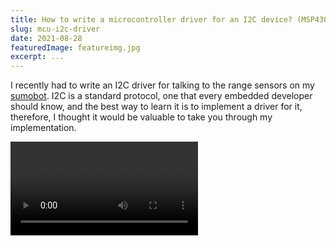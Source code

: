 ```yaml
---
title: How to write a microcontroller driver for an I2C device? (MSP430 and VL6180X)
slug: mcu-i2c-driver
date: 2021-08-28
featuredImage: featureimg.jpg
excerpt: ...
---
```



I recently had to write an I2C driver for talking to the range sensors on my [sumobot](sumobot-about).
I2C is a standard protocol, one that every embedded developer should know, and the best way to learn it is to implement a driver for it, therefore,
I thought it would be valuable to take you through my implementation.

<Video mp4={vl6180x_terminal_mp4} webm={vl6180x_terminal_webm} />

# What you should know
To follow along, you don't need to know the ins and outs of I2C, but you should have some familiarity - watch a youtube video or skim
the [specification sheet](https://www.nxp.com/docs/en/user-guide/UM10204.pdf). You should also be familiar with the C programming language.

# Hardware
I will write a driver on the microcontroller MSP430 for the range sensor VL6180X, and some of the code will obviously be tied to this hardware. Still, you should find this post helpful, even if you are writing a driver for something else.

**NOTE:** _I ended up using VL53L0X on my sumobot, but I wrote a driver for the VL6180X first. The
VL53L0X is more complicated than VL6180X so I broke it into a [second blog post](vl53l0x-post)._

## About VL6180X
The [VL6180X](https://www.st.com/en/imaging-and-photonics-solutions/vl6180x.html#overview&secondary=st_all-features_sec-nav-tab)
is a range sensor by ST, which is part of a larger series of time-of-flight
sensors, and has been on the market for a few years now. Using a technique called
[FlightSense](https://www.st.com/en/imaging-and-photonics-solutions/time-of-flight-sensors.html), it measures the distance travelled by the light reflected from the target. In
contrast to the more common approach - measuring the amount of light - it's independent of
the target color and surface.

![ ](./vl6180xs.jpg)

Besides measuring range (0-~20 cm), it can measure ambient light and recognize gestures, but I will
only measure range.

For more information, have a look at [ST's documentation](https://www.st.com/en/imaging-and-photonics-solutions/vl6180x.html)

I picked this sensor for my project because it's tiny, cheap, and performant. It's a big step up
from the bulkier range sensors you typically see in hobbyist projects like the Sharp
series (e.g. GP2Y0A21YK0F) or the HC-SR04.

## Where to get the VL6180X?
The VL6180X is available in a reflowable package, but the easiest way to test it is to
get a breakout board. The breakout boards I've seen have the same pinout and go for about
$5-15.

## VL6180X pinout
The typical VL6180X breakout board provides you with 7 pins:

| Pin | Description/Usage |
| --- | ----------------- |
| VIN | 5V or 3.3V (but check your breakout board to make sure)  |
| 2v8 | Just 2.8V, can normally be left unconnected |
| XSHUT | Used for putting the sensor in reset (needed for setting addr in multi-sensor) otherwise leave unconnected |
| GPIO | Used for receiving interrupt (can leave unconnected if polling) |
| GND | Ground |
| SDA | I2C data line |
| SCL | I2C clock line |

That's a lot of pins, which is something to consider if you need to use several VL6180Xs because you may need
to get a microcontroller package with a larger pin count or add a GPIO expander.

## MSP430
I will write the code for an MSP430G2553 using the [MSP430 LaunchPad](https://www.ti.com/tool/MSP-EXP430G2).
If you are new to embedded systems, the MSP430 is a great starting point because it has good tooling and
documentation and a good set of peripherals.
![ ](./msp430.jpg)

## How to hook up the VL6180X?
The bare-minimum you must connect to talk with a single VL53L0X are the power pins (VIN and GND) and the
I2C pins (SDA and SCL). When we implement multi-sensor support in a [later section](#using-multiple-vl6180x-on-the-same-i2c-bus), we also need to connect
the XSHUT pin. We are only polling, so we can leave the GPIO (interrupt pin) unconnected.

![ ](./hookup_single.jpg)

**NOTE:** _I often move the MSP430 DIP package from the launchpad to a solderless board for easier prototyping and
only use the launchpad for programming. If you do the same, make sure you add a 47 kOhm pull-up resistor on the reset line
to prevent the MCU from endless reset. You should also add a bypass capacitor near the VCC pin to avoid voltage
drop. Otherwise you are likely to experience intermittent reboots because of the current surges from the VL6180X._

## I2C pull-up resistors
A critical aspect of I2C is that it's designed to have the bus operate in open-drain, which means the I2C devices can
only drive the bus lines low or not at all. They can't drive them high. Therefore, we need a mechanism to pull
the lines high by default, and this is where the _pull-up resistors_ come in. These resistors are connected
between the I2C lines (SDA and SCL) and the VCC line (e.g. 3.3 V). If there are no pull-up resistors, there is no default logic level, so **the I2C communication will simply not work**.

![ ](./pullups.jpg)

## What value should the pull-up resistors have?
Okay, so we need pull-up resistors, but what value should they have?

A too low value will make the pull-up too strong, preventing the I2C devices from pulling the lines low, which is why you can't connect the bus lines directly to VCC. It will also waste a lot of power.

A too-large value will make the pull-up too weak, making the lines go back to high state slower, limiting the communication speed. This is also why you typically don't use the internal pull-up (~100 kOhm) resistors of the microcontroller.

The optimal value depends on your setup, particularly the wire properties (bus capacitance) and
the communication speed (rise time) you desire. I won't go into these details here. As a general rule
of thumb, 4.7-10k typically works well.

**NOTE:** _Your breakout board will likely already have a pair of pull-ups - my VL6180X breakout board has
10k pull-ups. In that case, you don't need to think about it, but be cautious about connecting several breakout
boards to the same I2C bus because then the effective pull-up resistance can become too low._

## Essential tools for debugging I2C
First, if you work with a protocol such as I2C, SPI, or UART, **you need a logic analyzer**.
If you don't have one, get one. It's going to save you so much debugging time. Fair, you may not want to
spend several hundred bucks on something like a Saleae, but at the very least get a cheap FX2-based
analyzer (< 20 USD) and use it with [sigrok](https://sigrok.org).

Second, **get an Arduino**. Even if we are not coding for an Arduino, it's useful for verifying
that your sensor works. There are good Arduino libraries that take 5 minutes to set up. Combined
with a logic analyzer, it also gives you a reference on what I2C traffic to expect, which will save
you plenty of time when writing your driver.

![ ](./essential_tools.jpg)

# My approach

I will code in a bottom-up approach, starting with the I2C layer at the bottom and then
move up to the VL6180X driver. The code will be polling-based (not interrupt-driven) and
have no sophisticated error handling or recovery. I have done this to simplify the code, but
I do discuss these topics in [another section](#improvements-you-can-make).

**NOTE:** _If you stumble upon issues when implementing this yourself, have a look at
[Common issues](#common-issues)._

# The code
All of the code is available at [GitHub](https://github.com/artfulbytes/vl6180x_vl53l0x_msp430),
and I also share parts of it as gists in this post. The easiest way to follow along is to pull
down the repo from GitHub and then use interactive git rebase (_git rebase -i --root_) because
I have basically made a new commit after each section.

# Initialize the microcontroller
We have everything set up and the tools we need; It's time to start coding.

Starting from scratch, the first thing you need to do is create a new project in your editor
of choice. I prefer to use Code Composer Studio and GCC for MSP430 development.

As with most microcontrollers, there is some initialization we must first do. On the MSP430,
we at least need to configure the watchdog timer and the clock speed. The MSP430 goes up
to 16 MHz, but configuring it for 1 MHz is enough here.

<Gist id="422ae5ce3f27cdc75759ff6e4fa7986a" />

If you are unsure about any of this, take a look in your microcontroller's datasheet or user's guide. [Here](https://www.ti.com/lit/ug/slau144j/slau144j.pdf?ts=1597666718965&ref_url=https%253A%252F%252Fwww.ti.com%252Fproduct%252FMSP430G2553) is the one for MSP430.

# I2C driver
Let's create two new files for the I2C driver _drivers/i2c.h_ and _drivers/i2c.c_.

**NOTE:** _I like to keep my low-level drivers under a separate folder drivers/ and have a separate
header and implementation file for each driver._

## Initialize I2C on MSP430
To use I2C, we must configure the pinout and I2C peripheral of the microcontroller. The GPIOs on
a microcontroller can serve several functions, so we have to select the function explicitly.

The MSP430G2553 has 16 GPIO pins, and only pin 1.6 (SCL) and 1.7 (SDA) can be selected for I2C.
We select I2C by writing to the select-register.

<Gist id="bbee65b5e2db933ca2ca691680aa6d1c" />

Next, we have to configure the I2C peripheral. On the MSP430, we do this by configuring the
USCI module, which is a general module for I2C, SPI, and UART communication. In particular,
we need to write to these registers:

![ ](./msp430_i2c_registers.png)

They are explained further in section 17.4 in [MSP430 user's guide](https://www.ti.com/lit/ug/slau144j/slau144j.pdf).

To configure I2C on the MSP430, you have to:
1. Put USCI module in reset
    ![ ](./ucswrst.png)
2. Select I2C, set synchronous single-master mode
    - The VL6180X is a slave device, and we act as master
    - I2C supports multiple masters, but we are a single master here
    - USCI supports asynchronous mode for UART/USART, but I2C is a synchronous protocol
3. Set the I2C clock rate
    - I2C supports different clock rates (e.g. standard and fast mode)
    - VL6180X can be configured for different rates
    - I will use 100 kHz (Standard mode) here
    - Note, if you configure a higher clock rate, you may need to adjust the pull-up resistors
4. Bring USCI out of reset
5. Set slave address
    - With I2C, the master always begins each communication by sending the address of the slave
    - The bus may have multiple slaves, and only the slave with the address should respond
    - The default address of VL6180X is 0x29

Writing this as a function we get:

<Gist id="e89a23c2cb542804fac52c719f59b0f5" />

## Send a single byte to the slave
After initializing I2C, a good first step is to send a single byte from the master to confirm
that our setup works.

I2C is master-driven, so the master is always the one initiating the communication. It
sends a start condition followed by a byte containing the 7-bit slave address
and a single R/W bit to indicate the transmit mode (RX/TX). Once a slave acks this byte,
the master continues with sending the actual data.

To send a byte from the MSP430, we must
1. Configure TX mode and enable the start condition bit
2. Fill the transmit buffer with the byte we want to send
3. Wait for the start condition to be sent
4. Check if the slave acknowledged the address+start condition
5. If the slave acknowledged it, wait for the byte to be sent
6. Check if the slave acknowledged the byte
5. Send a stop condition to end the communication

**NOTE:** _You MUST fill the transmit buffer before waiting for the start condition
(and address) to be sent because the start condition won't be sent otherwise, which is easy
to miss if you don't read the datasheet carefully._

The code:

<Gist id="9f62507ebdf29709bc14cff3ef7d9fac" />

**NOTE:** _I only return false to indicate failure, which is naive. For example, if the slave
hogs the bus for some reason, we may wait indefinitely for the start condition
to be sent. I'm doing this to simplify the code. I discuss error handling more in a [later
section](#errors)._

We can call it from the main function in a loop and
set a breakpoint with our debugger to verify that it works. Now is also a good time to pick up your logic
analyzer.

For example, writing the value 9 repeatedly:

<Gist id="d8447cd38b652c76f75731066f7b5e66" />

This is what you should see **without** the VL6180X connected:

![ ](./write_byte_9_nak_sigrok.png)

This is what you should see **with** the VL6180X connected:

![ ](./write_byte_9_sigrok.png)

You can also verify the clock rate:

![ ](./verify_clock_rate_sigrok.png)

**NOTE:** _If you have any issues at this point, please take a look at the section [Common issues](#common-issues)._

## Receive a single byte from the slave
To read a byte from the slave, we follow a similar flow:

1. Configure RX mode and enable the start condition bit
2. Wait for the start condition to be sent
3. Check if the slave acknowledged the address+start condition
4. If the slave acknowledged it, send the stop condition immediately
5. Wait for the byte from the slave
6. Read the byte from the RX buffer

Also, when we want to receive a single byte, we should send the stop condition
immediately after the start condition according to the [MSP430 user's guide](https://www.ti.com/lit/ug/slau144j/slau144j.pdf) section 17.3.4.2.2:

![ ](./send_stop_condition.png)

**NOTE:** _In practice, the master never tries to receive a byte before first transmitting something
to the slave. It doesn't make sense to read a byte out of the blue because how can the slave
know what the master wants if the master doesn't tell it first? Anyway, I do it here only
as a demonstration._

The code:

<Gist id="c17da49629bc74e2d958d35633d2cd2c" />

I return the received byte via the function argument because I still want to use the return
value to indicate success or failure.

If we call the read function similar to how we called the write function, the logic analyzer should
show the following:

![ ](./read_byte_sigrok.png)

The slave (VL6180X) ACKs our start condition, but the read byte is NAKed. If you run the read function
several times, you will also notice that the value differs each time, which we expect, because as
I said the slave doesn't know what we want to read.

## Read a register via I2C
The read function is useless on its own, so let's combine it with the write function to
create a useful function that reads a register on the VL6180X. To read a register, we basically
have to run the write and read function back-to-back:

1. Configure master for transmitting bytes (similar to the write function)
2. Transmit the address of the register we want to read
3. Reconfigure the master for reading bytes (similar to the read function)
4. Read the byte (register value)

In step 2, however, we have to write two bytes because the register addresses of VL6180X are
16-bit wide. Moreover, VL6180X expects us to write the most significant byte (MSB) first. All of
this is explained in [VL6180X's datasheet](https://www.st.com/resource/en/datasheet/vl6180x.pdf).

The code:

<Gist id="c3284caa89294c97e9f2e49d4532375a" />

Most of the code is identical to the write and read function we previously created. The
main difference is that we send two bytes (dividing the 16-bit address with bitwise
operations). We also don't send a stop condition after the write, but instead, we send
a so called _repeated_ start condition.

To verify the read register function, we can read the register with address 0x00. This register
contains the device id of VL6180X, which is always 180 (0xB4). Once again, they explain this in the datasheet.

Putting the logic analyzer to work, you should see the following traffic:

![ ](./read_register_sigrok.png)

As you can see, the master writes the address (0x00+0x00=0x0000), then sends a
repeating start condition, and finally reads the byte (0xB4). You may be surprised
to see that the last byte is NAKed even though we receive the correct value, but this
is entirely according to I2C specification:

![ ](./nak_spec.png)

The master sends a NAK to signal the slave it has finished reading.

We can also verify we get 0xB4 (180) with the debugger in CCSTUDIO

![ ](./read_device_id_debugger.png)

Great, now we got something useful.

## Write to a register via I2C
Similarly, we should create a function to write to a register on the VL6180X, which is easier than reading a byte because we can keep the master in transceiver mode.

<Gist id="9b698d1b6f09491541eb449522010714" />

**NOTE:** _I name the I2C functions according to the address and data size. I prefer separate
functions over having extra arguments because I think it makes the code cleaner. I add support for
more sizes in the next section._

The best way to confirm that it works is to first write to some register and then read from the
same register. According to the datasheet, the register with address 0x10A is an 8-bit register
with a valid range of 0-255. Let's write a 13 to this register and see if we get the same
value back:

![ ](./write_read_register_sigrok.png)

Look at [this commit](https://github.com/artfulbytes/vl6180x_vl53l0x_msp430/tree/c2bb15bfd25a27002ebc94fcdb00e763812df903) for
the complete code until this point.

## Support 8/16/32-bit address and data sizes
Being able to read and write a single byte is not enough to fully communicate with the VL6180X.
We also need to read and write 16-bit and 32-bit data registers. Besides, it's a
good idea to make the I2C layer flexible so we can re-use it for different devices (e.g.
the VL53L0X is 8-bit addressed).

This is mostly a matter of refactoring the existing functions, adding extra helper functions,
and introducing some nice constructs to make the code cleaner.

The new _drivers/i2c.h_:

<Gist id="3f2feefc4ab0ca12604c3292a38f7bfe" file="i2c.h" />

The new _drivers/i2c.c_:

<Gist id="3f2feefc4ab0ca12604c3292a38f7bfe" file="i2c.c" />

I won't explain the code line-by-line as it's mostly self-explanatory, but there are
some good practices the code exemplifies:

* [Make helper functions _static_ to limit their scope](https://embeddedgurus.com/stack-overflow/2008/12/efficient-c-tips-5-make-local-functions-static/)
* [Typedef structs and enums](https://stackoverflow.com/questions/252780/why-should-we-typedef-a-struct-so-often-in-c)
* [Use portable type definitions (i.e. uint8_t, uint16_t, etc.)](https://electronics.stackexchange.com/questions/145017/for-embedded-code-why-should-i-use-uint-t-types-instead-of-unsigned-int)
* [Use void for function declarations without arguments](https://stackoverflow.com/questions/693788/is-it-better-to-use-c-void-arguments-void-foovoid-or-not-void-foo)

After refactoring, don't forget to sanity-check that everything works by writing to and
reading from a register again.

**NOTE:** _I didn't implement all the address and data sizes combinations, but the missing
ones are easy to implement if you need them._

**NOTE:** _I added two functions for reading and writing an array of bytes in preparation for the
VL53L0X driver in my other blog post_

Look at [this commit](https://github.com/artfulbytes/vl6180x_vl53l0x_msp430/tree/69ccf734da42058b770b031fa851a285fbc9ba7f) for
the complete code until this point.

# Writing the driver for VL6180X
Now that we have the I2C driver in place for our microcontroller, we are ready to move
one layer up to write the driver for the I2C device. While the I2C device driver is
tied to the microcontroller, the driver for the I2C device sits one level above and
should ideally be independent of it. Doing it like this makes it easy to re-use the I2C driver for
another device (which I do in my [VL53L0X blog post](vl53l0x-post)) and to port the VL6180X driver
to another microcontroller.

The VL6180X has a lot of functionality (and registers) to explore ([VL53L0X is even worse](vl53l0x-post)).
I won't go through it all, instead, I will focus on initialization and basic range measuring,
which gives you a good starting point to explore the VL6180X further.

ST provides a "portable" [API driver](https://www.st.com/en/embedded-software/stsw-img003.html) for
the VL6180X, so technically, you don't need to write your driver. You only need to implement the lower-level I2C functions that are specific to your microcontroller. Though I find their code
overly abstracted and challenging to read, and if you pull it in as is, you will end up with a lot of
code you don't use.

I prefer to write my own driver (whenever it's practical) to keep the memory footprint
small and simplify debugging. Still, it was great to use ST's API driver (and the Arduino libraries from Adafruit and Pololu) as a reference
point.

## How to initialize VL6180X
Similar to the I2C driver, create two new files under _drivers/_: _drivers/vl6180x.c_
and _drivers/vl6180x.h_.

There are several steps to initializing the VL6180X. They are described in
the [appnote AN4545](https://www.st.com/resource/en/application_note/an4545-vl6180x-basic-ranging-application-note-stmicroelectronics.pdf):

![](./init_vl6180x.png)

Writing out the code, we get:

<Gist id="f09c35c8d12012ed838437de090c4fa5" />

I've added some defines at the top for the register addresses to make them easier to track. I also follow the good practice of
[enclosing the values with braces](https://stackoverflow.com/questions/9081479/is-there-a-good-reason-for-always-enclosing-a-define-in-parentheses-in-c).
You can find the complete register map in the datasheet.

The first thing we should do is ensure the device is freshly booted, or well, this is optional,
but it's a good sanity check. Besides, we have to wait at least 1 ms for the device to be ready anyway.
The datasheet also says that we should wait for 400 us after GPOI0 (XSHUT) pin goes high.
On the breakout boards, the XSHUT pin is pulled high by default, so it's pulled immediately after
power-up, and unless your microcontroller is super fast, you will already have spent 400 us before
getting to this point.

![ ](./vl6180x_wait_booted.png)

We can wait for the VL6180X to boot by loop-reading the "fresh out of reset" register.
**NOTE:** _As it's written, the wait_device_booted() will hang if VL6180X is not
freshly booted. Consider adding a timeout._

Once the device is booted, we should set some recommended standard ranging (SR) settings according to AN4545. To make the code less verbose, I _AND_ (&) the values and
only check the total return value in the end. See _write_standard_ranging_settings()_.

There are also some other recommended registers we should set (see _configure_default()_).

Once we are done with the configuration, we are no longer fresh out of reset, so we clear the
"fresh out of reset" register.

## How to measure distance with VL6180X
At this point, the sensor is initialized and ready for range measurement.
The application note also explains the range measuring flow:

![ ](./range_measure_flowchart.png)

There are two modes, _single_ and _continuous_. In _single-shot mode_, we have to start
the measurement each time, while in _continuos mode_, we can set up the sensor to measure
at a given interval. I will only implement _single-shot mode_.

<Gist id="3745171161179ae117b075b1fba8d632" />

I continue with polling (instead of interrupt-driven) for simplicity. I talk about
interrupts in [another section](interrupts).

We can put a breakpoint with our debugger (or use our logic analyzer) to inspect the
received value to confirm that we get a good measurement.

<Gist id="29eaa1e1a549437b879bec0ab0575774" />

For example, holding my hand close to the sensor:

![ ](./30mm_vl6180x.png)

Holding my hand further away:

![ ](./89mm_vl6180x.png)

No hand:

![ ](./no_hand_vl6180x.png)

VL6180X reports 0xFF (255) when no obstacle is detected.

Look at [this commit](https://github.com/artfulbytes/vl6180x_vl53l0x_msp430/tree/70e6994f564b363bb73ef341d56b4a7a4263364d) for
the complete code until this point.

# Multiple VL6180X on the same I2C bus
We got a single VL6180X working, but what if we want to use multiple ones on the
same bus?

A big advantage with I2C is that additional slaves don't require extra pins (in contrast
to other protocols like SPI). For this to work, each slave must have a unique address, but
as we saw, the VL6180X always has a default address of 0x29, which means there will be a bus
collision if we hook up several of them.


Fortunately, the address of VL6180X is configurable, but unfortunately, configuring it
requires I2C communication. We can get around this catch-22 situation by using the
GPIO0 (XSHUT) pin. The VL6180X won't respond to I2C when we pull the XSHUT pin low, and in turn, we can put all our VL6180X in standby and then bring them up and configure them one by one. This approach is explained in this [appnote](https://www.st.com/resource/en/application_note/an4478-using-multiple-vl6180xs-in-a-single-design-stmicroelectronics.pdf).

For example, with three sensors:

1. Put S1, S2, S3 in standby
2. Wake S1 and give it a unique address
3. Wake S2 and give it a unique address
4. Wake S3 and give it a unique address

The downside, of course, is that we then lose the "few pins"-advantage of I2C because
we have to connect the XSHUT pin for each VL6180X.

## How to connect multiple VL6180X
Connect the additional sensors to the same lines as with the first sensor (VCC, GND, SDA, and SCL),
and then connect the XSHUT pins to some GPIO pins of your microcontroller.

I will use three sensors for demonstration and connect their XSHUT to
pin P1.0, P1.1, and P1.2 on my MSP430.

![ ](./hookup_multi.jpg)

**NOTE:** _When you connect multiple breakout boards that have pull-up resistors, the total pull-up
resistance will decrease. In my case, the breakout boards have 10 kOhm resistors, which means
the effective resistance becomes 10/3 ~= 3.3 kOhm. This still works for me, but it's a problem
to be aware of._

## Extending the driver to support multiple VL6180X
Let's extend the existing functions and add a bunch of helper functions to support multiple
VL6180X.

The new _drivers/vl6180x.h_:

<Gist id="938a8995f558591fc89d0d1a61913f91" file="vl6180x.h" />

The new _drivers/vl6180x.c_:

<Gist id="938a8995f558591fc89d0d1a61913f91" file="vl6180x.c" />

I also added a separate GPIO handling layer to hide the microcontroller specifics from the
sensor driver:

_drivers/gpio.h_:

<Gist id="2e3157a611804f4ac0f03b85925813d1" file="gpio.h" />

_drivers/gpio.c_:

<Gist id="2e3157a611804f4ac0f03b85925813d1" file="gpio.c" />

I added an enum to index the sensors, which makes it easy to add more sensors. The enum
values are pretty ambiguous, so you may want to rename them to something more useful.

I also like to use an array with _designated initializers_ to map the enum values to the data
struct of each sensor.

I'm using addresses 0x30, 0x31, and 0x32 for no particular reason. You should be fine as long
as the address is unique and 7-bit long.

As I mentioned earlier, the datasheet says that we have to wait for 400 us after pulling the
XSHUT pin high. I use the _delay_cycles_ function for this, which translates to a busy loop.
I know we should avoid busy looping, but it's only for a short moment in this case. If you
are using another microcontroller, you need to find some alternative function.

Once the addresses are configured, we do the same initialization steps as before
for each sensor.

You can verify that it works by calling _vl6180x_read_range_single_ for each sensor and inspect
the value with the debugger or logic analyzer.

Look at [this commit](https://github.com/artfulbytes/vl6180x_vl53l0x_msp430/tree/ed8fda152c1c669c6bf504be8d6b4f12da79ca82) for
the complete code until this point.

# Improvements you can make
The code I've given you is simple, and there are many improvements you can make to it.
I will mention the most obvious ones in this section.

## Interrupts
One improvement to consider is to use interrupts instead of polling. Polling can
be pretty wasteful because you let the CPU run while not doing anything useful.
With interrupts, the MCU can do other things while waiting or sleep to reduce
power consumption.

But remember, polling is not always a bad idea; it depends on your application. It may be unnecessary to add the extra layer of complexity of interrupts. For example,
in my sumobot project, I mostly do polling because I can't really do anything useful
while waiting for the data from my sensors, and the power consumption from the MSP430
is negligible in the scheme of things.

Even if the end goal is to use interrupts, it's often easier to get polling to work
first.

You may also consider doing both. For example, if you have multiple sensors,
you could start range measure for all of them but only wait for an interrupt
from one of them and poll the rest. This reduces the amount of polling and
saves you some interrupt pins.

## Errors
I have barely considered error handling in the code examples above. In practice,
many things can go wrong with I2C.

As a start, you could return different error codes depending on the error instead
of a binary true or false. Together with some tracing to a console, this could make
your debugging life easier.

You could also add a timeout at places where you risk getting stuck in
an endless loop, for example, where we wait for the start condition to be sent, which can hang if the slave hogs the bus for some reason.

Taking it one step further, you should consider how to handle the errors. You
may want to retry, ignore the failing device, or try to [recover from the error](https://www.pebblebay.com/i2c-lock-up-prevention-and-recovery/).

As with most, how far you take depends on your application. If your system is critical and must work all the time, you have to think carefully about it. If not, then your efforts are better spent elsewhere.

I try to avoid adding too much error handling or recovery during development
and instead let things go wild when errors occur because it makes it easier to spot them.
Your aim should always be to track down and fix your issues instead of band-aiding them
with error handling.

Error handling is a big topic, and there are many resources to find on the internet. I suggest you look at them and study the open-source libraries out there for some practical examples.

## DMA
Since direct memory acccess (DMA) is a common technique used when transferring data, it's
natural to consider it for I2C. In practice, however, DMA is rarely used for I2C because
the protocol is slow and most of its transactions are small (as exemplified here),
making DMA cost more than it saves. Moreover, many DMA controllers don't fully support
the I2C protocol, forcing you to baby sit the transactions, which in turn defeats the
purpose of DMA: off-loading the CPU. [Here is a take on I2C by an MSP430 expert](https://e2e.ti.com/support/microcontrollers/msp-low-power-microcontrollers-group/msp430/f/msp-low-power-microcontroller-forum/191583/do-msp430-dma-channels-support-i2c-interface---data-transfer).

## Explore VL6180X further
There is more you can do with the VL6180X than I've shown here.

You can reconfigure it to better match your example. For example, you measure a longer
range if you are okay with lower resolution and accuracy. You can use the continuous mode
instead of the single-shot mode. You may also be interested in using it for gesture recognition
or measuring ambient light (ALS).

Have a look at [ST's documentation](https://www.st.com/en/imaging-and-photonics-solutions/vl6180x.html) for more information.

# Common issues
In this section, I list a few issues you may encounter.

**"The I2C code get stuck"**

This typically means the slave is in a bad state, which can happen when you reflash
your microcontroller and interrupt the I2C transaction mid-through. If you are unlucky,
you interrupt during a read transaction, which causes the slave to hog the data line when
the master is back up again. The solution is to reflash the MCU, put a breakpoint at the
start, and reset the power (pull power pin) of the slave device before continuing. Alternatively,
you can cut the power entirely of the MCU and sensor.

**"I2C stuck on transmitting the start condition"**

Another reason for getting stuck at the start condition (on the MSP430) is if you forgot
to write to the TX buffer. When the master is in TX mode, you must write to the TX buffer
before waiting on the start condition.

**"VL6180X is not responding"**

Triple-check that all lines are connected properly, especially if you are breadboarding.
Check that you haven't mixed up SDA and SCL, and measure the power lines with a multi-meter.
You can rule out that the unit is faulty by using an Arduino. Also, inspect the I2C traffic
with a logic analyzer and read the I2C specification, so you know what to expect.

**"My microcontroller reboots during range measurement"**

The sensor can draw surges of current when operating. Make sure you use a bypass capacitor
for the VCC pin of your microcontroller.

# General tips
And some general driver development advice.

**Read the datasheet**

A golden rule in embedded systems development is "read the datasheet". You often overlook
several things the first time you skim the datasheet and find the answer the second
time around.

**Isolate then integrate**

Implement your driver in isolation (before you integrate it into your project) to reduce
interference from other parts of your code.

**Get it working first**

It's easier to extend something that works than implementing everything at once. Just look
at how we implemented the code in this post. We began by writing and reading a single byte,
then writing and reading a register, and so on. Always try to implement in increments, from
simple to complex.

# Recommended reading
There are many good resources on I2C, VL6180X, and MSP430. Under this section, I will recommend
the ones I found helpful.

The documentation for VL6180X is to be found on [TI's official site](https://www.st.com/en/imaging-and-photonics-solutions/vl6180x.html) for it. The most useful
documents are the [VL6180X datasheet](https://www.st.com/resource/en/datasheet/vl6180x.pdf) and the [application note AN4545](https://www.st.com/resource/en/application_note/an4545-vl6180x-basic-ranging-application-note-stmicroelectronics.pdf).

General I2C docs:
* [I2C specification](https://www.nxp.com/docs/en/user-guide/UM10204.pdf)
* [A website solely dedicated to I2C](https://www.i2c-bus.org/)
* [Application report from TI explaining I2C](https://www.ti.com/lit/an/slva704/slva704.pdf?ts=1623958137626&ref_url=https%253A%252F%252Fwww.google.se%252F)

MSP430 resources:
* [The user's guide](https://www.ti.com/lit/ug/slau144j/slau144j.pdf)
* [MSP430 Microcontroller Basics by John H. Davies](https://www.sciencedirect.com/book/9780750682763/msp430-microcontroller-basics)
* [A lenghty blog post explaining I2C for MSP430](http://www.simplyembedded.org/tutorials/msp430-i2c-basics/)
* [Application report on common MSP430 I2C issues](https://www.ti.com/lit/an/slaa734a/slaa734a.pdf?ts=1621856482181)
* [The MSP430 forum](https://e2e.ti.com/support/microcontrollers/msp-low-power-microcontrollers-group/msp430/f/msp-low-power-microcontroller-forum)

Useful threads on the MSP430 forum:
* [I2C hangs up on while (!(IFG2 & UCB0TXIFG));](https://e2e.ti.com/support/microcontrollers/msp-low-power-microcontrollers-group/msp430/f/msp-low-power-microcontroller-forum/142211/i2c-hangs-up-on-while-ifg2-ucb0txifg)
* [I2C hangs on while(UCB1CTL1 & UCTXSTT);](https://e2e.ti.com/support/microcontrollers/msp-low-power-microcontrollers-group/msp430/f/msp-low-power-microcontroller-forum/142810/i2c-hangs-on-while-ucb1ctl1-uctxstt)
* [What could cause an I2C transaction to fail to start...](https://e2e.ti.com/support/microcontrollers/msp-low-power-microcontrollers-group/msp430/f/msp-low-power-microcontroller-forum/91826/what-could-cause-an-i2c-transaction-to-fail-to-start-after-i-ve-set-uctxstt)
* [MSP430 hangs while checking uctxstt bit](https://e2e.ti.com/support/microcontrollers/msp-low-power-microcontrollers-group/msp430/f/msp-low-power-microcontroller-forum/865936/msp430f5340-msp430f5340-hangs-while-checking-uctxstt-bit)
* [I2C master reads one byte more than needed](https://e2e.ti.com/support/microcontrollers/msp-low-power-microcontrollers-group/msp430/f/msp-low-power-microcontroller-forum/587755/msp430f5659-i2c-master-reads-one-byte-more-than-needed)

Useful posts on I2C error handling:
* [Appnote on how to recover from I2C bus hang](https://www.analog.com/media/en/technical-documentation/application-notes/54305147357414AN686_0.pdf)
* [Stack overflow post about I2C bus hangs](https://electronics.stackexchange.com/questions/350173/what-are-the-various-ways-in-which-an-i2c-bus-may-hang)
* [A great article on I2C error recovery](https://www.pebblebay.com/i2c-lock-up-prevention-and-recovery/)
* [Forum post, how to recover from I2C bus lockup](https://www.microchip.com/forums/m175368.aspx)

Code to study:
* [The API driver by ST](https://www.st.com/en/embedded-software/stsw-img003.html)
* [Arduino library by Pololu](https://github.com/pololu/vl6180x-arduino)
* [Arduino library by Adafruit](https://github.com/adafruit/Adafruit_VL6180X).
* [Open-source I2C library with MSP430 support](https://github.com/jrowberg/i2cdevlib)

# Closing words
I2C is a widely used protocol and one to be familiar with as an embedded systems
engineer. Like any other communication protocol, a good way to learn it is to
implement a driver.

We wrote a driver for the VL6180X, a range sensor with an I2C interface.
With MSP430 as the microcontroller, we wrote the driver in two layers, first the general I2C layer and then the VL6180X layer. This demonstrates a common pattern in embedded systems development where you layer the drivers to make them more reusable and portable.

VL6180X is an interesting range sensor because of its size and price, and decent documentation. For some applications, the range of
< 20 cm will be far too small, and in that case, you want to look at its
big brother VL53L0X, which I cover in [my next blog post](vl53l0x-post).

Once again, all of the code is available at [GitHub](https://github.com/artfulbytes/vl6180x_vl53l0x_msp430).
